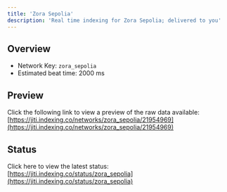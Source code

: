 ```yaml
---
title: 'Zora Sepolia'
description: 'Real time indexing for Zora Sepolia; delivered to you'
---
```


## Overview
- Network Key: `zora_sepolia`
- Estimated beat time: 2000 ms

## Preview
Click the following link to view a preview of the raw data available: [https://jiti.indexing.co/networks/zora_sepolia/21954969](https://jiti.indexing.co/networks/zora_sepolia/21954969)

## Status
Click here to view the latest status: [https://jiti.indexing.co/status/zora_sepolia](https://jiti.indexing.co/status/zora_sepolia)

